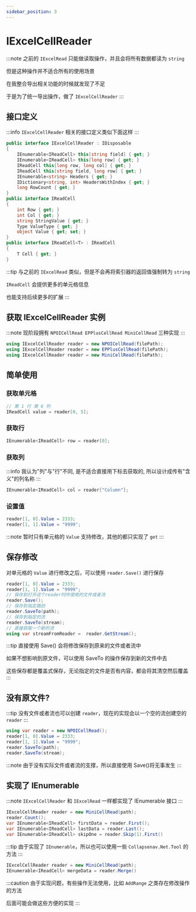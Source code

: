 ```yaml
---
sidebar_position: 3
---
```


# IExcelCellReader

:::note
之前的 `IExcelRead` 只能做读取操作，并且会将所有数据都读为 `string`

但是这种操作并不适合所有的使用场景

在我整合导出相关功能的时候就发现了不足

于是为了统一导出操作，做了 `IExcelCellReader`
:::

## 接口定义

:::info
`IExcelCellReader` 相关的接口定义类似下面这样
:::

```csharp
public interface IExcelCellReader : IDisposable
{
    IEnumerable<IReadCell> this[string field] { get; }
    IEnumerable<IReadCell> this[long row] { get; }
    IReadCell this[long row, long col] { get; }
    IReadCell this[string field, long row] { get; }
    IEnumerable<string> Headers { get; }
    IDictionary<string, int> HeadersWithIndex { get; }
    long RowCount { get; }
}
public interface IReadCell
{
    int Row { get; }
    int Col { get; }
    string StringValue { get; }
    Type ValueType { get; }
    object Value { get; set; }
}
public interface IReadCell<T> : IReadCell
{
    T Cell { get; }
}
```

:::tip
与之前的 `IExcelRead` 类似，但是不会再将索引器的返回值强制转为 `string`

`IReadCell` 会提供更多的单元格信息

也能支持后续更多的扩展
:::

## 获取 IExcelCellReader 实例

:::note
现阶段拥有 `NPOICellRead EPPlusCellRead MiniCellRead` 三种实现
:::

```csharp
using IExcelCellReader reader = new NPOICellRead(filePath);
using IExcelCellReader reader = new EPPlusCellRead(filePath);
using IExcelCellReader reader = new MiniCellRead(filePath);
```

## 简单使用

### 获取单元格

```csharp
// 第 1 行 第 6 列
IReadCell value = reader[0, 5];
```

### 获取行

```csharp
IEnumerable<IReadCell> row = reader[0];
```

### 获取列

:::info
我认为"列"与"行"不同, 是不适合直接用下标去获取的, 所以设计成传有"含义"的列名称
:::

```csharp
IEnumerable<IReadCell> col = reader["Column"];
```

### 设置值

```csharp
reader[1, 0].Value = 2333;
reader[1, 1].Value = "9999";
```

:::note
暂时只有单元格的 `Value` 支持修改，其他的都只实现了 `get`
:::

## 保存修改

对单元格的 `Value` 进行修改之后，可以使用 `reader.Save()` 进行保存

```csharp
reader[1, 0].Value = 2333;
reader[1, 1].Value = "9999";
// 保存到打开这个reader时所使用的文件或者流
reader.Save();
// 保存到指定路劲
reader.SaveTo(path);
// 保存到指定的流
reader.SaveTo(stream);
// 直接获取一个新的流
using var streamFromReader =  reader.GetStream();
```

:::tip
直接使用 Save() 会将修改保存到原来的文件或者流中

如果不想影响到原文件，可以使用 SaveTo 的操作保存到新的文件中去

这些保存都是覆盖式保存，无论指定的文件是否有内容，都会将其清空然后覆盖
:::

## 没有原文件?

:::tip
没有文件或者流也可以创建 `reader`，现在的实现会以一个空的流创建空的 `reader`
:::

```csharp
using var reader = new NPOICellRead();
reader[1, 0].Value = 2333;
reader[1, 1].Value = "9999";
reader.SaveTo(path);
reader.SaveTo(stream);
```

:::note
由于没有实际文件或者流的支撑，所以直接使用 Save()将无事发生
:::

## 实现了 IEnumerable

:::note
`IExcelCellReader` 和 `IExcelRead` 一样都实现了 IEnumerable 接口
:::

```csharp
IExcelCellReader reader = new MiniCellRead(path);
reader.Count();
var IEnumerable<IReadCell> firstData = reader.First();
var IEnumerable<IReadCell> lastData = reader.Last();
var IEnumerable<IReadCell> skipOne = reader.Skip(1).First()
```

:::tip
由于实现了 `IEnumerable`，所以也可以使用一些 `Collapsenav.Net.Tool` 的方法
:::

```csharp
IExcelCellReader reader = new MiniCellRead(path);
IEnumerable<IReadCell> mergeData = reader.Merge()
```

:::caution
由于实现问题，有些操作无法使用，比如 `AddRange` 之类存在修改操作的方法

后面可能会做这些方便的实现
:::
